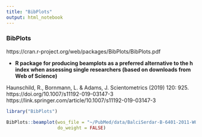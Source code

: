 ```yaml
---
title: "BibPlots"
output: html_notebook
---
```


### BibPlots

https://cran.r-project.org/web/packages/BibPlots/BibPlots.pdf

- **R package for producing beamplots as a preferred alternative to the h index when assessing single researchers (based on downloads from Web of Science)**

Haunschild, R., Bornmann, L. & Adams, J. Scientometrics (2019) 120: 925. 
https://doi.org/10.1007/s11192-019-03147-3 
https://link.springer.com/article/10.1007/s11192-019-03147-3


```r
library("BibPlots")

BibPlots::beamplot(wos_file = "~/PubMed/data/BalciSerdar-B-6401-2011-WOS-OnlyArticles.txt",
                   do_weight = FALSE)
```


